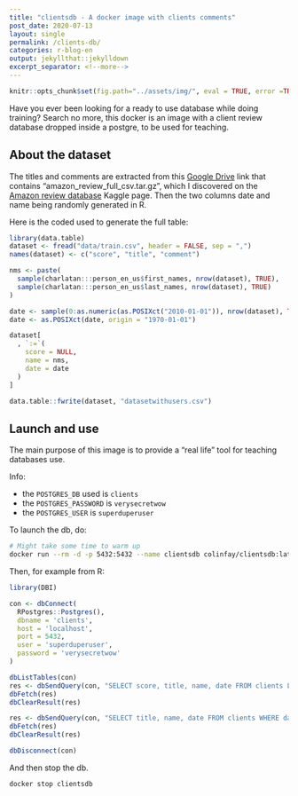```yaml
---
title: "clientsdb - A docker image with clients comments"
post_date: 2020-07-13
layout: single
permalink: /clients-db/
categories: r-blog-en
output: jekyllthat::jekylldown
excerpt_separator: <!--more-->
---
```


```r
knitr::opts_chunk$set(fig.path="../assets/img/", eval = TRUE, error =TRUE, comment = "")
```

Have you ever been looking for a ready to use database while doing training? 
Search no more, this docker is an image with a client review database dropped inside a postgre, to be used for teaching.

## About the dataset

The titles and comments are extracted from this [Google Drive](https://drive.google.com/drive/folders/0Bz8a_Dbh9Qhbfll6bVpmNUtUcFdjYmF2SEpmZUZUcVNiMUw1TWN6RDV3a0JHT3kxLVhVR2M) link that contains "amazon_review_full_csv.tar.gz", which I discovered on the [Amazon review database](https://www.kaggle.com/bittlingmayer/amazonreviews) Kaggle page.
Then the two columns date and name being randomly generated in R. 

Here is the coded used to generate the full table:

```r
library(data.table)
dataset <- fread("data/train.csv", header = FALSE, sep = ",")
names(dataset) <- c("score", "title", "comment")

nms <- paste(
  sample(charlatan:::person_en_us$first_names, nrow(dataset), TRUE), 
  sample(charlatan:::person_en_us$last_names, nrow(dataset), TRUE)
)

date <- sample(0:as.numeric(as.POSIXct("2010-01-01")), nrow(dataset), TRUE)
date <- as.POSIXct(date, origin = "1970-01-01")

dataset[
  , `:=`(
    score = NULL,
    name = nms, 
    date = date
  )
]   

data.table::fwrite(dataset, "datasetwithusers.csv")
```

## Launch and use

The main purpose of this image is to provide a "real life" tool for teaching databases use.

Info: 

- the `POSTGRES_DB` used is `clients`
- the `POSTGRES_PASSWORD` is `verysecretwow`
- the `POSTGRES_USER` is `superduperuser`

To launch the db, do: 

```bash
# Might take some time to warm up
docker run --rm -d -p 5432:5432 --name clientsdb colinfay/clientsdb:latest
``` 

Then, for example from R: 

```r
library(DBI)

con <- dbConnect(
  RPostgres::Postgres(),
  dbname = 'clients', 
  host = 'localhost',
  port = 5432, 
  user = 'superduperuser',
  password = 'verysecretwow'
)

dbListTables(con)
res <- dbSendQuery(con, "SELECT score, title, name, date FROM clients LIMIT 5")
dbFetch(res)
dbClearResult(res)

res <- dbSendQuery(con, "SELECT title, name, date FROM clients WHERE date = '1998-05-12' LIMIT 10")
dbFetch(res)
dbClearResult(res)

dbDisconnect(con)
```

And then stop the db.

```bash
docker stop clientsdb 
``` 

